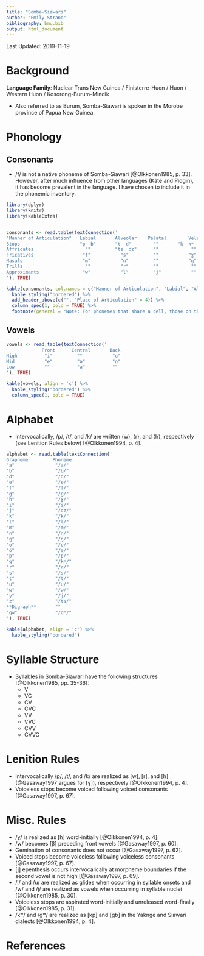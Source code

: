 ```yaml
---
title: "Somba-Siawari"
author: "Emily Strand"
bibliography: bmu.bib
output: html_document
---
```


Last Updated: 2019-11-19

# Background

**Language Family**: Nuclear Trans New Guinea / Finisterre-Huon / Huon / Western Huon / Kosorong-Burum-Mindik

* Also referred to as Burum, Somba-Siawari is spoken in the Morobe province of Papua New Guinea.

# Phonology

## Consonants

* /f/ is not a native phoneme of Somba-Siawari [@Olkkonen1985, p. 33]. However, after much influence from other languages (Kâte and Pidgin), it has become prevalent in the language. I have chosen to include it in the phonemic inventory.

```r

library(dplyr)
library(knitr)
library(kableExtra)


consonants <- read.table(textConnection('
"Manner of Articulation"   Labial       Alveolar    Palatal        Velar     
Stops                      "p  b"       "t  d"        ""       "k  kʷ  ɡ  ɡʷ"
Affricates                   ""         "ts  dz"      ""            ""
Fricatives                  "f"           "s"         ""           "ɣ"  
Nasals                      "m"           "n"         ""           "ŋ"  
Trills                       ""           "r"         ""            ""
Approximants                "w"           "l"         "j"           ""   
'), TRUE)

kable(consonants, col.names = c("Manner of Articulation", "Labial", "Alveolar", "Palatal", "Velar"), align = 'c') %>%
  kable_styling("bordered") %>%
  add_header_above(c("", "Place of Articulation" = 4)) %>%
  column_spec(1, bold = TRUE) %>%
  footnote(general = "Note: For phonemes that share a cell, those on the left are voiceless and those on the right are voiced. The velar stops that have the diacritic (ʷ) are labialized.", general_title = "")
```

## Vowels

```r

vowels <- read.table(textConnection('
             Front      Central       Back
High          "i"         ""           "u"
Mid           "e"         "ə"          "o"
Low           ""          "a"          ""
'), TRUE)

kable(vowels, align = 'c') %>%
  kable_styling("bordered") %>%
  column_spec(1, bold = TRUE)
```  

# Alphabet

* Intervocalically, /p/, /t/, and /k/ are written ⟨w⟩, ⟨r⟩, and ⟨h⟩, respectively (see Lenition Rules below) [@Olkkonen1994, p. 4].

```r

alphabet <- read.table(textConnection('
Grapheme         Phoneme
"a"               "/a/"
"b"               "/b/"
"d"               "/d/"
"e"               "/e/"
"f"               "/f/"
"g"               "/ɡ/"
"h"               "/ɣ/"
"i"               "/i/"
"j"               "/dz/"
"k"               "/k/"
"l"               "/l/"
"m"               "/m/"
"n"               "/n/"
"ŋ"               "/ŋ/"
"o"               "/o/"
"ö"               "/ə/"
"p"               "/p/"
"q"               "/kʷ/"
"r"               "/r/"
"s"               "/s/"
"t"               "/t/"
"u"               "/u/"
"w"               "/w/"
"y"               "/j/"
"z"               "/ts/"
**Digraph**       ""
"gw"              "/ɡʷ/"
'), TRUE)

kable(alphabet, align = 'c') %>%
  kable_styling("bordered")
```

# Syllable Structure

* Syllables in Somba-Siawari have the following structures [@Olkkonen1985, pp. 35-36]:
    - V
    - VC
    - CV
    - CVC
    - VV
    - VVC
    - CVV
    - CVVC

# Lenition Rules

* Intervocalically /p/, /t/, and /k/ are realized as [w], [r], and [h] (@Gasaway1997 argues for [ɣ]), respectively [@Olkkonen1994, p. 4].
* Voiceless stops become voiced following voiced consonants [@Gasaway1997, p. 67].

# Misc. Rules

* /ɣ/ is realized as [h] word-initially [@Olkkonen1994, p. 4].
* /w/ becomes [β] preceding front vowels [@Gasaway1997, p. 60].
* Gemination of consonants does not occur [@Gasaway1997, p. 62].
* Voiced stops become voiceless following voiceless consonants [@Gasaway1997, p. 67].
* [j] epenthesis occurs intervocalically at morpheme boundaries if the second vowel is not high [@Gasaway1997, p. 69].
* /i/ and /u/ are realized as glides when occurring in syllable onsets and /w/ and /j/ are realized as vowels when occurring in syllable nuclei [@Olkkonen1985, p. 30].
* Voiceless stops are aspirated word-initially and unreleased word-finally [@Olkkonen1985, p. 31].
* /kʷ/ and /ɡʷ/ are realized as [kp] and [ɡb] in the Yaknge and Siawari dialects [@Olkkonen1994, p. 4].

# References
